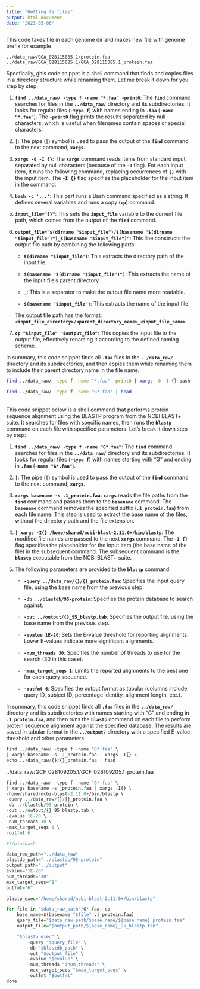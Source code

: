 ```yaml
---
title: "Getting fa files"
output: html_document
date: "2023-05-06"
---
```


This code takes file in each genome dir and makes new file with genome prefix for example

```         
../data_raw/GCA_028115085.1/protein.faa
../data_raw/GCA_028115085.1/GCA_028115085.1_protein.faa
```

Specfically, ghis code snippet is a shell command that finds and copies files in a directory structure while renaming them. Let me break it down for you step by step:

1.  **`find ../data_raw/ -type f -name "*.faa" -print0`**: The **`find`** command searches for files in the **`../data_raw/`** directory and its subdirectories. It looks for regular files (**`-type f`**) with names ending in **`.faa`** (**`-name "*.faa"`**). The **`-print0`** flag prints the results separated by null characters, which is useful when filenames contain spaces or special characters.

2.  **`|`**: The pipe (**`|`**) symbol is used to pass the output of the **`find`** command to the next command, **`xargs`**.

3.  **`xargs -0 -I {}`**: The **`xargs`** command reads items from standard input, separated by null characters (because of the **`-0`** flag). For each input item, it runs the following command, replacing occurrences of **`{}`** with the input item. The **`-I {}`** flag specifies the placeholder for the input item in the command.

4.  **`bash -c '...'`**: This part runs a Bash command specified as a string. It defines several variables and runs a copy (**`cp`**) command.

5.  **`input_file="{}"`**: This sets the **`input_file`** variable to the current file path, which comes from the output of the **`find`** command.

6.  **`output_file="$(dirname "$input_file")/$(basename "$(dirname "$input_file")")_$(basename "$input_file")"`**: This line constructs the output file path by combining the following parts:

    -   **`$(dirname "$input_file")`**: This extracts the directory path of the input file.

    -   **`$(basename "$(dirname "$input_file")")`**: This extracts the name of the input file's parent directory.

    -   **`_`**: This is a separator to make the output file name more readable.

    -   **`$(basename "$input_file")`**: This extracts the name of the input file.

    The output file path has the format: **`<input_file_directory>/<parent_directory_name>_<input_file_name>`**.

7.  **`cp "$input_file" "$output_file"`**: This copies the input file to the output file, effectively renaming it according to the defined naming scheme.

In summary, this code snippet finds all **`.faa`** files in the **`../data_raw/`** directory and its subdirectories, and then copies them while renaming them to include their parent directory name in the file name.

```bash
find ../data_raw/ -type f -name "*.faa" -print0 | xargs -0 -I {} bash -c 'input_file="{}"; output_file="$(dirname "$input_file")/$(basename "$(dirname "$input_file")")_$(basename "$input_file")"; cp "$input_file" "$output_file"'

```

```bash
find ../data_raw/ -type f -name "G*.faa" | head

```

\
This code snippet below is a shell command that performs protein sequence alignment using the BLASTP program from the NCBI BLAST+ suite. It searches for files with specific names, then runs the **`blastp`** command on each file with specified parameters. Let's break it down step by step:

1.  **`find ../data_raw/ -type f -name "G*.faa"`**: The **`find`** command searches for files in the **`../data_raw/`** directory and its subdirectories. It looks for regular files (**`-type f`**) with names starting with "G" and ending in **`.faa`** (**`-name "G*.faa"`**).

2.  **`|`**: The pipe (**`|`**) symbol is used to pass the output of the **`find`** command to the next command, **`xargs`**.

3.  **`xargs basename -s .1_protein.faa`**: **`xargs`** reads the file paths from the **`find`** command and passes them to the **`basename`** command. The **`basename`** command removes the specified suffix (**`.1_protein.faa`**) from each file name. This step is used to extract the base name of the files, without the directory path and the file extension.

4.  **`| xargs -I{} /home/shared/ncbi-blast-2.11.0+/bin/blastp`**: The modified file names are passed to the next **`xargs`** command. The **`-I {}`** flag specifies the placeholder for the input item (the base name of the file) in the subsequent command. The subsequent command is the **`blastp`** executable from the NCBI BLAST+ suite.

5.  The following parameters are provided to the **`blastp`** command:

    -   **`-query ../data_raw/{}/{}_protein.faa`**: Specifies the input query file, using the base name from the previous step.

    -   **`-db ../blastdb/95-protein`**: Specifies the protein database to search against.

    -   **`-out ../output/{}_95_blastp.tab`**: Specifies the output file, using the base name from the previous step.

    -   **`-evalue 1E-20`**: Sets the E-value threshold for reporting alignments. Lower E-values indicate more significant alignments.

    -   **`-num_threads 30`**: Specifies the number of threads to use for the search (30 in this case).

    -   **`-max_target_seqs 1`**: Limits the reported alignments to the best one for each query sequence.

    -   **`-outfmt 6`**: Specifies the output format as tabular (columns include query ID, subject ID, percentage identity, alignment length, etc.).

In summary, this code snippet finds all **`.faa`** files in the **`../data_raw/`** directory and its subdirectories with names starting with "G" and ending in **`.1_protein.faa`**, and then runs the **`blastp`** command on each file to perform protein sequence alignment against the specified database. The results are saved in tabular format in the **`../output/`** directory with a specified E-value threshold and other parameters.


```r
find ../data_raw/ -type f -name "G*.faa" \
| xargs basename -s .1_protein.faa | xargs -I{} \
echo ../data_raw/{}/{}_protein.faa | head

```


../data_raw/GCF_028109205.1/GCF_028109205.1_protein.faa


```r
find ../data_raw/ -type f -name "G*.faa" \
| xargs basename -s _protein.faa | xargs -I{} \
/home/shared/ncbi-blast-2.11.0+/bin/blastp \
-query ../data_raw/{}/{}_protein.faa \
-db ../blastdb/95-protein \
-out ../output/{}_95_blastp.tab \
-evalue 1E-20 \
-num_threads 30 \
-max_target_seqs 1 \
-outfmt 6
```





```r
#!/bin/bash

data_raw_path="../data_raw"
blastdb_path="../blastdb/95-protein"
output_path="../output"
evalue="1E-20"
num_threads="30"
max_target_seqs="1"
outfmt="6"

blastp_exec="/home/shared/ncbi-blast-2.11.0+/bin/blastp"

for file in "$data_raw_path"/G*.faa; do
    base_name=$(basename "$file" .1_protein.faa)
    query_file="$data_raw_path/$base_name/${base_name}_protein.faa"
    output_file="$output_path/${base_name}_95_blastp.tab"

    "$blastp_exec" \
        -query "$query_file" \
        -db "$blastdb_path" \
        -out "$output_file" \
        -evalue "$evalue" \
        -num_threads "$num_threads" \
        -max_target_seqs "$max_target_seqs" \
        -outfmt "$outfmt"
done
```


